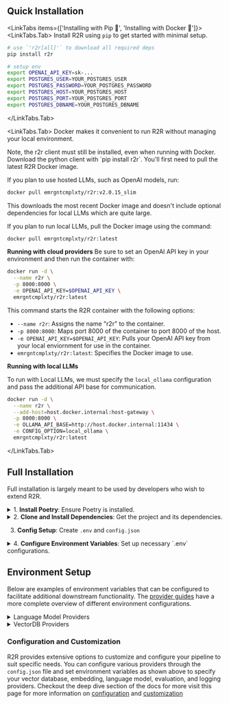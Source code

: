
## Quick Installation

<LinkTabs items={['Installing with Pip 🐍', 'Installing with Docker 🐳']}>
  <LinkTabs.Tab>
  Install R2R using `pip` to get started with minimal setup.

  ```bash
  # use `'r2r[all]'` to download all required deps
  pip install r2r

  # setup env
  export OPENAI_API_KEY=sk-...
  export POSTGRES_USER=YOUR_POSTGRES_USER
  export POSTGRES_PASSWORD=YOUR_POSTGRES_PASSWORD
  export POSTGRES_HOST=YOUR_POSTGRES_HOST
  export POSTGRES_PORT=YOUR_POSTGRES_PORT
  export POSTGRES_DBNAME=YOUR_POSTGRES_DBNAME
  ```
  </LinkTabs.Tab>

  <LinkTabs.Tab>
  Docker makes it convenient to run R2R without managing your local environment.

  <Callout>
  Note, the r2r client must still be installed, even when running with Docker. Download the python client with `pip install r2r`.
  </Callout>
  You'll first need to pull the latest R2R Docker image.

  If you plan to use hosted LLMs, such as OpenAI models, run:
  ```bash filename="bash" copy
  docker pull emrgntcmplxty/r2r:v2.0.15_slim
  ```

  This downloads the most recent Docker image and doesn't include optional dependencies for local LLMs which are quite large.

  If you plan to run local LLMs, pull the Docker image using the command:
  ```bash filename="bash" copy
  docker pull emrgntcmplxty/r2r:latest
  ```

  **Running with cloud providers**
  Be sure to set an OpenAI API key in your environment and then run the container with:

  ```bash filename="bash" copy
  docker run -d \
    --name r2r \
    -p 8000:8000 \
    -e OPENAI_API_KEY=$OPENAI_API_KEY \
    emrgntcmplxty/r2r:latest
  ```


  This command starts the R2R container with the following options:

  - `--name r2r`: Assigns the name "r2r" to the container.
  - `-p 8000:8000`: Maps port 8000 of the container to port 8000 of the host.
  - `-e OPENAI_API_KEY=$OPENAI_API_KEY`: Pulls your OpenAI API key from your local enviornment for use in the container.
  - `emrgntcmplxty/r2r:latest`: Specifies the Docker image to use.

  **Running with local LLMs**

  To run with Local LLMs, we must specify the `local_ollama` configuration and pass the additional API base for communication.

  ```bash filename="bash" copy
  docker run -d \
    --name r2r \
    --add-host=host.docker.internal:host-gateway \
    -p 8000:8000 \
    -e OLLAMA_API_BASE=http://host.docker.internal:11434 \
    -e CONFIG_OPTION=local_ollama \
    emrgntcmplxty/r2r:latest
  ```

  </LinkTabs.Tab>
</LinkTabs>


## Full Installation

Full installation is largely meant to be used by developers who wish to extend R2R.

<details>
<summary>1.&nbsp;<b>Install Poetry</b>: Ensure Poetry is installed.</summary>
Poetry manages the virtual environment and dependency resolution for your project, making it compatible with both existing `Pip` and `Conda` environments.
To install poetry, visit the [official Poetry website](https://python-poetry.org/docs/#installation) for the latest package and installation instructions or run the following command.
</details>

<details>
<summary>2.&nbsp;<b>Clone and Install Dependencies</b>: Get the project and its dependencies.</summary>
- Clone the project repository and navigate to the project directory:
  ```bash filename="bash" copy
  git clone git@github.com:SciPhi-AI/r2r.git
  cd r2r
  ```
- Install the project dependencies with Poetry:
  ```bash filename="bash" copy
  # See pyproject.toml for available extras
  # use "all" to include every optional dependency
  poetry install -E all
  ```
</details>

3. **Config Setup**: Create `.env` and `config.json`

<details>
<summary>4.&nbsp;<b>Configure Environment Variables</b>: Set up necessary `.env` configurations.</summary>
Copy the `.env.example` to `.env` and then apply your secrets. Afterwards, inspect the `config.json` and make any desired modifications.

```bash filename="bash" copy
vim .env # save env variables here

# Modify the config.json
vim config.json
```

We have several config options to run the project locally or at the cloud. At minimum, you'll need your OpenAI key secrets in your `.env` file for the project to work properly. For a fast setup, you can get started with a local Postgres db.

Visit this page for more information on [config setup](/deep-dive/config).
</details>


## Environment Setup

Below are examples of environment variables that can be configured to facilitate additional downstream functionality. The [provider guides](../providers/llms) have a more complete overview of different environment configurations.

<details>
<summary>Language Model Providers</summary>

#### OpenAI API Key

Used by default for embedding and LLM completions:

```bash filename="bash" copy
export OPENAI_API_KEY=sk-...
```

#### Other LLM Providers (Anthropic, Vertex AI, etc.)

Configure your environment for additional providers:

```bash filename="bash" copy
export ANTHROPIC_API_KEY=...
export VERTEX_API_KEY=...
# Add other provider keys as needed
```

</details>


<details>
<summary>VectorDB Providers</summary>


#### pgvector

The default (and currently only) vector database for R2R. Allows for larger scale workloads and benefits from relational properties:

```bash filename="bash" copy
export POSTGRES_USER=your_user
export POSTGRES_PASSWORD=your_password
export POSTGRES_HOST=your_host
export POSTGRES_PORT=your_port
export POSTGRES_DBNAME=your_db
```
</details>

### Configuration and Customization

R2R provides extensive options to customize and configure your pipeline to suit specific needs. You can configure various providers through the `config.json` file and set environment variables as shown above to specify your vector database, embedding, language model, evaluation, and logging providers. Checkout the deep dive section of the docs for more visit this page for more information on [configuration](/deep-dive/configuring-R2R) and [customization](/deep-dive/customizing-your-pipeline)
